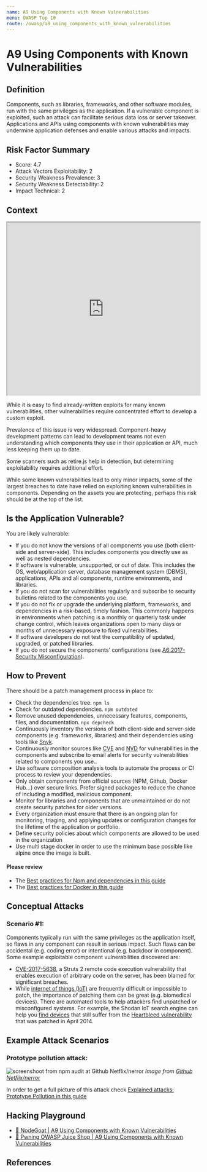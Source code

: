 ```yaml
---
name: A9 Using Components with Known Vulnerabilities
menu: OWASP Top 10
route: /owasp/a9_using_components_with_known_vulnerabilities
---
```


# A9 Using Components with Known Vulnerabilities



## Definition

Components, such as libraries, frameworks, and other software modules, run with the same
privileges as the application. If a vulnerable component is exploited, such an attack can facilitate
serious data loss or server takeover. Applications and APIs using components with known
vulnerabilities may undermine application defenses and enable various attacks and impacts. 

## Risk Factor Summary

- Score: 4.7
- Attack Vectors Exploitability: 2
- Security Weakness Prevalence: 3
- Security Weakness Detectability: 2
- Impact Technical: 2

## Context

<iframe width="100%" height="450"
src="https://www.youtube.com/embed/IGsNYVDKRV0">
</iframe>


While it is easy to find already-written
exploits for many known
vulnerabilities, other vulnerabilities
require concentrated effort to develop
a custom exploit.


Prevalence of this issue is very widespread.
Component-heavy development patterns can lead to
development teams not even understanding which
components they use in their application or API,
much less keeping them up to date.


Some scanners such as retire.js help in detection,
but determining exploitability requires additional
effort.


While some known vulnerabilities
lead to only minor impacts, some of
the largest breaches to date have
relied on exploiting known
vulnerabilities in components.
Depending on the assets you are
protecting, perhaps this risk should
be at the top of the list.

## Is the Application Vulnerable?

You are likely vulnerable:
- If you do not know the versions of all components you use
(both client-side and server-side). This includes components
you directly use as well as nested dependencies.
- If software is vulnerable, unsupported, or out of date. This
includes the OS, web/application server, database
management system (DBMS), applications, APIs and all
components, runtime environments, and libraries.
- If you do not scan for vulnerabilities regularly and subscribe to
security bulletins related to the components you use.
- If you do not fix or upgrade the underlying platform,
frameworks, and dependencies in a risk-based, timely fashion.
This commonly happens in environments when patching is a
monthly or quarterly task under change control, which leaves
organizations open to many days or months of unnecessary
exposure to fixed vulnerabilities.
- If software developers do not test the compatibility of updated,
upgraded, or patched libraries.
- If you do not secure the components' configurations
(see [A6:2017-Security Misconfiguration](/owasp/a6_security_misconfiguration)).

## How to Prevent

There should be a patch management process in place to:
- Check the dependencies tree. `npm ls`
- Check for outdated dependencies. `npm outdated`
- Remove unused dependencies, unnecessary features,
components, files, and documentation. `npx depcheck`
- Continuously inventory the versions of both client-side and
server-side components (e.g. frameworks, libraries) and their
dependencies using tools like [Snyk](https://support.snyk.io/hc/en-us/articles/360003919937-Getting-started-with-the-CLI). 
- Continuously monitor sources like [CVE](https://cve.mitre.org/) and [NVD](https://nvd.nist.gov/)
for vulnerabilities in the components and subscribe to email
alerts for security vulnerabilities related to components you
use.. 
- Use software composition
analysis tools to automate the process or CI process to review your dependencies. 
- Only obtain components from official sources (NPM, Github, Docker Hub...) over secure links.
Prefer signed packages to reduce the chance of including a
modified, malicious component.
- Monitor for libraries and components that are unmaintained or
do not create security patches for older versions. 
- Every organization must ensure that there is an ongoing plan for
monitoring, triaging, and applying updates or configuration
changes for the lifetime of the application or portfolio. 
- Define security policies about which components are allowed to be used in the organization
- Use multi stage docker in order to use the minimum base possible like alpine once the image is built.

#### Please review
- The [Best practices for Npm and dependencies in this guide](/best_practices/npm_and_dependencies)
- The [Best practices for Docker in this guide](/best_practices/docker)


## Conceptual Attacks

### Scenario #1: 
Components typically run with the same privileges
as the application itself, so flaws in any component can result in
serious impact. Such flaws can be accidental (e.g. coding error)
or intentional (e.g. backdoor in component). Some example
exploitable component vulnerabilities discovered are:
- [CVE-2017-5638](https://cve.mitre.org/cgi-bin/cvename.cgi?name=CVE-2017-5638), a Struts 2 remote code execution vulnerability
that enables execution of arbitrary code on the server, has
been blamed for significant breaches.
- While [internet of things (IoT)](https://en.wikipedia.org/wiki/Internet_of_things) are frequently difficult or
impossible to patch, the importance of patching them can be
great (e.g. biomedical devices).
There are automated tools to help attackers find unpatched or
misconfigured systems. For example, the Shodan IoT search
engine can help you [find devices](https://www.shodan.io/report/89bnfUyJ) that still suffer from
the [Heartbleed vulnerability](https://en.wikipedia.org/wiki/Heartbleed) that was patched in April 2014.


## Example Attack Scenarios

### Prototype pollution attack: 

![screenshoot from npm audit at Github Netflix/nerror](../../public/prototype_pollution_alert.png)
_Image from [Github Netflix/nerror](https://github.com/Netflix/nerror/issues/8)_


In order to get a full picture of this attack check [Explained attacks: Prototype Pollution in this guide](/attacks_explained/prototype_pollution)


## Hacking Playground

- [🐐 NodeGoat | A9 Using Components with Known Vulnerabilities](https://nodegoat.herokuapp.com/tutorial/a9)
- [🧃 Pwning OWASP Juice Shop | A9 Using Components with Known Vulnerabilities](https://pwning.owasp-juice.shop/part2/vulnerable-components.html)

## References